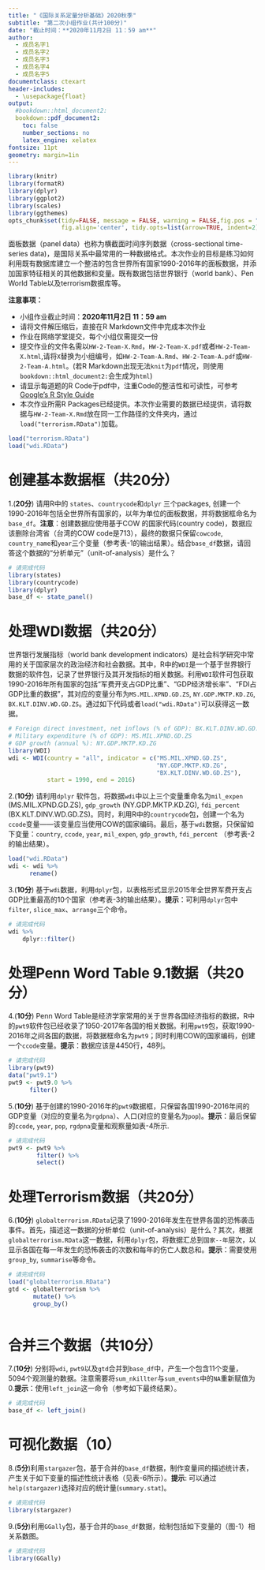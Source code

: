 ```yaml
---
title: "《国际关系定量分析基础》2020秋季"
subtitle: "第二次小组作业(共计100分)"
date: "截止时间：**2020年11月2日 11：59 am**"
author:
  - 成员名字1
  - 成员名字2
  - 成员名字3
  - 成员名字4
  - 成员名字5
documentclass: ctexart
header-includes:
  - \usepackage{float}
output:
  #bookdown::html_document2:
  bookdown::pdf_document2:
    toc: false
    number_sections: no
    latex_engine: xelatex
fontsize: 11pt
geometry: margin=1in
---
```


```r
library(knitr)
library(formatR)
library(dplyr)
library(ggplot2)
library(scales)
library(ggthemes)
opts_chunk$set(tidy=FALSE, message = FALSE, warning = FALSE,fig.pos = "H", out.extra = "",
               fig.align='center', tidy.opts=list(arrow=TRUE, indent=2)) 
```

面板数据（panel data）也称为横截面时间序列数据（cross-sectional time-series data)，是国际关系中最常用的一种数据格式。本次作业的目标是练习如何利用既有数据库建立一个整洁的包含世界所有国家1990-2016年的面板数据，并添加国家特征相关的其他数据和变量。既有数据包括世界银行（world bank）、Pen World Table以及terrorism数据库等。

**注意事项：**

* 小组作业截止时间：**2020年11月2日 11：59 am**
* 请将文件解压缩后，直接在R Markdown文件中完成本次作业
* 作业在网络学堂提交，每个小组仅需提交一份
* 提交作业的文件名需以`HW-2-Team-X.Rmd`，`HW-2-Team-X.pdf`或者`HW-2-Team-X.html`,请将`X`替换为小组编号，如`HW-2-Team-A.Rmd`、`HW-2-Team-A.pdf`或`HW-2-Team-A.html`。(若R Markdown出现无法`knit`为`pdf`情况，则使用`bookdown::html_document2:`会生成为`html`)
* 请显示每道题的R Code于pdf中，注重Code的整洁性和可读性，可参考[Google's R Style Guide](https://google.github.io/styleguide/Rguide.html)
* 本次作业所需R Packages已经提供。本次作业需要的数据已经提供，请将数据与`HW-2-Team-X.Rmd`放在同一工作路径的文件夹内，通过`load("terrorism.RData")`加载。

```r
load("terrorism.RData")
load("wdi.RData")
```

# 创建基本数据框（共20分）

1.(**20分**) 请用R中的 `states`、`countrycode`和`dplyr` 三个packages, 创建一个1990-2016年包括全世界所有国家的，以年为单位的面板数据，并将数据框命名为`base_df`。**注意**：创建数据应使用基于COW 的国家代码(country code)，数据应该删除台湾省（台湾的COW code是713），最终的数据只保留`cowcode`, `country_name`和`year`三个变量（参考表-1的输出结果）。结合`base_df`数据，请回答这个数据的“分析单元”（unit-of-analysis）是什么？

```r
# 请完成代码
library(states)
library(countrycode)
library(dplyr)
base_df <- state_panel()
```


# 处理WDI数据（共20分）

世界银行发展指标（world bank development indicators）是社会科学研究中常用的关于国家层次的政治经济和社会数据。其中，R中的`WDI`是一个基于世界银行数据的软件包，记录了世界银行及其开发指标的相关数据。利用`WDI`软件可包获取1990-2016年所有国家的包括“军费开支占GDP比重”、“GDP经济增长率”、“FDI占GDP比重的数据”，其对应的变量分布为`MS.MIL.XPND.GD.ZS`, `NY.GDP.MKTP.KD.ZG`, ` BX.KLT.DINV.WD.GD.ZS`。通过如下代码或者`load("wdi.RData")`可以获得这一数据。


```r
# Foreign direct investment, net inflows (% of GDP): BX.KLT.DINV.WD.GD.ZS
# Military expenditure (% of GDP): MS.MIL.XPND.GD.ZS
# GDP growth (annual %): NY.GDP.MKTP.KD.ZG
library(WDI)
wdi <- WDI(country = "all", indicator = c("MS.MIL.XPND.GD.ZS",
                                          "NY.GDP.MKTP.KD.ZG",
                                          "BX.KLT.DINV.WD.GD.ZS"), 
           start = 1990, end = 2016)
```


2.(**10分**) 请利用`dplyr` 软件包，将数据`wdi`中以上三个变量重命名为`mil_expen` (MS.MIL.XPND.GD.ZS), `gdp_growth` (NY.GDP.MKTP.KD.ZG), `fdi_percent` (BX.KLT.DINV.WD.GD.ZS)。同时，利用R中的`countrycode`包，创建一个名为`ccode`变量——该变量应当使用COW的国家编码。最后，基于`wdi`数据，只保留如下变量：`country`, `ccode`, `year`, `mil_expen`, `gdp_growth`, `fdi_percent` （参考表-2的输出结果）。

```r
load("wdi.RData")
wdi <- wdi %>% 
      rename()
```


3.(**10分**) 基于`wdi`数据，利用`dplyr`包，以表格形式显示2015年全世界军费开支占GDP比重最高的10个国家（参考表-3的输出结果）。**提示**：可利用`dplyr`包中`filter`, `slice_max`、`arrange`三个命令。


```r
# 请完成代码
wdi %>% 
    dplyr::filter()
```

# 处理Penn Word Table 9.1数据（共20分）

4.(**10分**) Penn Word Table是经济学家常用的关于世界各国经济指标的数据，R中的`pwt9`软件包已经收录了1950-2017年各国的相关数据。利用`pwt9`包，获取1990-2016年之间各国的数据，将数据框命名为`pwt9`；同时利用COW的国家编码，创建一个`ccode`变量。**提示**：数据应该是4450行，48列。


```r
# 请完成代码
library(pwt9)
data("pwt9.1")
pwt9 <- pwt9.0 %>% 
      filter()
```

5.(**10分**) 基于创建的1990-2016年的`pwt9`数据框，只保留各国1990-2016年间的GDP变量（对应的变量名为`rgdpna`）、人口(对应的变量名为`pop`)。**提示**：最后保留的`ccode`, `year`, `pop`, `rgdpna`变量和观察量如表-4所示.


```r
# 请完成代码
pwt9 <- pwt9 %>% 
        filter() %>% 
        select() 
```


# 处理Terrorism数据（共20分）

6.(**10分**)  `globalterrorism.RData`记录了1990-2016年发生在世界各国的恐怖袭击事件。首先，描述这一数据的分析单位（unit-of-analysis）是什么？其次，根据`globalterrorism.RData`这一数据，利用`dplyr`包，将数据汇总到`国家--年`层次，以显示各国在每一年发生的恐怖袭击的次数和每年的伤亡人数总和。**提示**：需要使用`group_by`, `summarise`等命令。

```r
# 请完成代码
load("globalterrorism.RData")
gtd <- globalterrorism %>% 
       mutate() %>% 
       group_by()
  
```

# 合并三个数据（共10分）

7.(**10分**) 分别将`wdi`, `pwt9`以及`gtd`合并到`base_df`中，产生一个包含11个变量，5094个观测量的数据。注意需要将`sum_nkillter`与`sum_events`中的`NA`重新赋值为0.**提示**：使用`left_join`这一命令（参考如下最终结果）。


```r
# 请完成代码
base_df <- left_join()
```

# 可视化数据（10）
8.(**5分**)利用`stargazer`包，基于合并的`base_df`数据，制作变量间的描述统计表，产生关于如下变量的描述性统计表格（见表-6所示）。**提示**: 可以通过`help(stargazer)`选择对应的统计量(`summary.stat`)。

```r
# 请完成代码
library(stargazer)

```

9.(**5分**)利用`GGally`包，基于合并的`base_df`数据，绘制包括如下变量的（图-1）相关系数图。


```r
# 请完成代码
library(GGally)
```


